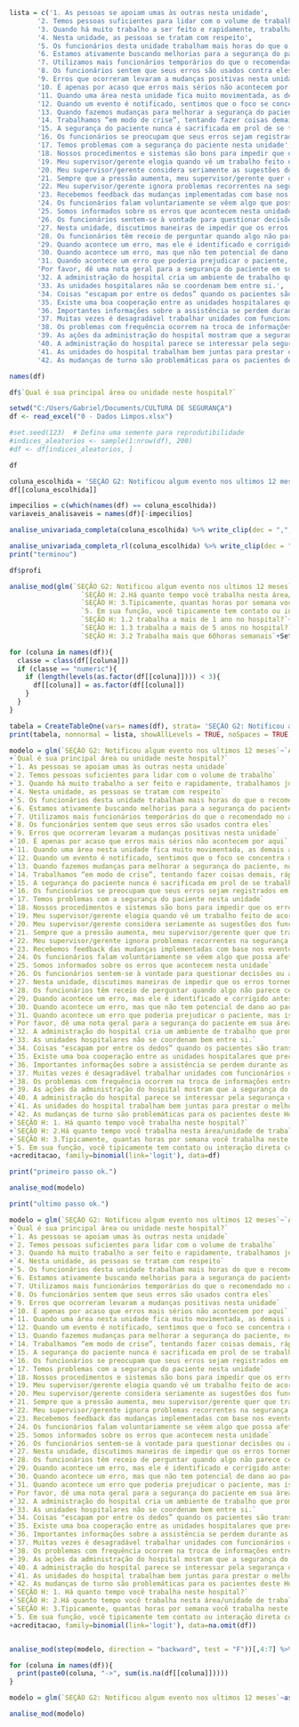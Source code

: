 ```r
lista = c('1. As pessoas se apoiam umas às outras nesta unidade',
       '2. Temos pessoas suficientes para lidar com o volume de trabalho',
       '3. Quando há muito trabalho a ser feito e rapidamente, trabalhamos juntos em equipe para realizar a tarefa',
       '4. Nesta unidade, as pessoas se tratam com respeito',
       '5. Os funcionários desta unidade trabalham mais horas do que o recomendado no atendimento a pacientes',
       '6. Estamos ativamente buscando melhorias para a segurança do paciente',
       '7. Utilizamos mais funcionários temporários do que o recomendado no atendimento a paciente',
       '8. Os funcionários sentem que seus erros são usados contra eles',
       '9. Erros que ocorreram levaram a mudanças positivas nesta unidade',
       '10. É apenas por acaso que erros mais sérios não acontecem por aqui',
       '11. Quando uma área nesta unidade fica muito movimentada, as demais ajudam',
       '12. Quando um evento é notificado, sentimos que o foco se concentra no indivíduo, e não no problema',
       '13. Quando fazemos mudanças para melhorar a segurança do paciente, nós avaliamos sua efetividade',
       '14. Trabalhamos “em modo de crise”, tentando fazer coisas demais, rápido demais',
       '15. A segurança do paciente nunca é sacrificada em prol de se trabalhar mais',
       '16. Os funcionários se preocupam que seus erros sejam registrados em seu arquivo funcional',
       '17. Temos problemas com a segurança do paciente nesta unidade',
       '18. Nossos procedimentos e sistemas são bons para impedir que os erros aconteçam',
       '19. Meu supervisor/gerente elogia quando vê um trabalho feito de acordo com os procedimentos estabelecidos para a segurança do paciente.',
       '20. Meu supervisor/gerente considera seriamente as sugestões dos funcionários para melhorar a segurança do paciente',
       '21. Sempre que a pressão aumenta, meu supervisor/gerente quer que trabalhemos mais rápido, mesmo que isto signifique tomar atalhos',
       '22. Meu supervisor/gerente ignora problemas recorrentes na segurança do paciente',
       '23. Recebemos feedback das mudanças implementadas com base nos eventos notificados',
       '24. Os funcionários falam voluntariamente se vêem algo que possa afetar negativamente o atendimento aos pacientes',
       '25. Somos informados sobre os erros que acontecem nesta unidade',
       '26. Os funcionários sentem-se à vontade para questionar decisões ou ações dos que têm mais autoridade',
       '27. Nesta unidade, discutimos maneiras de impedir que os erros tornem a acontecer',
       '28. Os funcionários têm receio de perguntar quando algo não parece certo',
       '29. Quando acontece um erro, mas ele é identificado e corrigido antes de afetar o paciente, com que frequência é notificado?',
       '30. Quando acontece um erro, mas que não tem potencial de dano ao paciente, com que frequência é notificado?',
       '31. Quando acontece um erro que poderia prejudicar o paciente, mas isto não ocorreu, com que frequência é notificado?',
       'Por favor, dê uma nota geral para a segurança do paciente em sua área/unidade de trabalho hospitalar.',
       '32. A administração do hospital cria um ambiente de trabalho que promove a segurança do paciente',
       '33. As unidades hospitalares não se coordenam bem entre si.',
       '34. Coisas "escapam por entre os dedos” quando os pacientes são transferidos de uma unidade para outra',
       '35. Existe uma boa cooperação entre as unidades hospitalares que precisam trabalhar juntas',
       '36. Importantes informações sobre a assistência se perdem durante as mudanças de turno',
       '37. Muitas vezes é desagradável trabalhar unidades com funcionários de outras unidades do hospital',
       '38. Os problemas com frequência ocorrem na troca de informações entre as unidades do hospital',
       '39. As ações da administração do hospital mostram que a segurança do paciente é uma prioridade máxima',
       '40. A administração do hospital parece se interessar pela segurança do paciente apenas quando acontece um evento adverso',
       '41. As unidades do hospital trabalham bem juntas para prestar o melhor atendimento aos pacientes',
       '42. As mudanças de turno são problemáticas para os pacientes deste Hospital')
```
```r
names(df)
```

```r
df$`Qual é sua principal área ou unidade neste hospital?`
```

```r
setwd("C:/Users/Gabriel/Documents/CULTURA DE SEGURANÇA")
df <- read_excel("0 - Dados Limpos.xlsx")

#set.seed(123)  # Defina uma semente para reprodutibilidade
#indices_aleatorios <- sample(1:nrow(df), 200)
#df <- df[indices_aleatorios, ]

df
```

```r
coluna_escolhida = 'SEÇÃO G2: Notificou algum evento nos ultimos 12 meses'
df[[coluna_escolhida]]

impecilios = c(which(names(df) == coluna_escolhida))
variaveis_analisaveis = names(df)[-impecilios]

analise_univariada_completa(coluna_escolhida) %>% write_clip(dec = ",", col.names = TRUE)

analise_univariada_completa_rl(coluna_escolhida) %>% write_clip(dec = ",", col.names = TRUE)
print("terminou")
```

```r
df$profi

analise_mod(glm(`SEÇÃO G2: Notificou algum evento nos ultimos 12 meses`~`SEÇÃO H: 1. Há quanto tempo você trabalha neste hospital?`+
                  `SEÇÃO H: 2.Há quanto tempo você trabalha nesta área/unidade de trabalho hospitalar?`+
                  `SEÇÃO H: 3.Tipicamente, quantas horas por semana você trabalha neste hospital?`+
                  `5. Em sua função, você tipicamente tem contato ou interação direta com os pacientes?`+
                  `SEÇÃO H: 1.2 trabalha a mais de 1 ano no hospital?`+
                  `SEÇÃO H: 1.3 trabalha a mais de 5 anos no hospital?`+
                  `SEÇÃO H: 3.2 Trabalha mais que 60horas semanais`+Setor, family=binomial(link='logit'), data=df))
```

```r
for (coluna in names(df)){
  classe = class(df[[coluna]])
  if (classe == "numeric"){
    if (length(levels(as.factor(df[[coluna]]))) < 3){
      df[[coluna]] = as.factor(df[[coluna]])
    }
  }
}
```

```r
tabela = CreateTableOne(vars= names(df), strata= 'SEÇÃO G2: Notificou algum evento nos ultimos 12 meses', data= df)
print(tabela, nonnormal = lista, showAllLevels = TRUE, noSpaces = TRUE, format='pf') %>% write_clip(dec = ",", col.names = TRUE)
```


```r
modelo = glm(`SEÇÃO G2: Notificou algum evento nos ultimos 12 meses`~`Ano` 
+`Qual é sua principal área ou unidade neste hospital?`
+`1. As pessoas se apoiam umas às outras nesta unidade`
+`2. Temos pessoas suficientes para lidar com o volume de trabalho`
+`3. Quando há muito trabalho a ser feito e rapidamente, trabalhamos juntos em equipe para realizar a tarefa`
+`4. Nesta unidade, as pessoas se tratam com respeito` 
+`5. Os funcionários desta unidade trabalham mais horas do que o recomendado no atendimento a pacientes`  
+`6. Estamos ativamente buscando melhorias para a segurança do paciente` 
+`7. Utilizamos mais funcionários temporários do que o recomendado no atendimento a paciente` 
+`8. Os funcionários sentem que seus erros são usados contra eles` 
+`9. Erros que ocorreram levaram a mudanças positivas nesta unidade`  
+`10. É apenas por acaso que erros mais sérios não acontecem por aqui`
+`11. Quando uma área nesta unidade fica muito movimentada, as demais ajudam`  
+`12. Quando um evento é notificado, sentimos que o foco se concentra no indivíduo, e não no problema` 
+`13. Quando fazemos mudanças para melhorar a segurança do paciente, nós avaliamos sua efetividade` 
+`14. Trabalhamos “em modo de crise”, tentando fazer coisas demais, rápido demais`
+`15. A segurança do paciente nunca é sacrificada em prol de se trabalhar mais`
+`16. Os funcionários se preocupam que seus erros sejam registrados em seu arquivo funcional` 
+`17. Temos problemas com a segurança do paciente nesta unidade`
+`18. Nossos procedimentos e sistemas são bons para impedir que os erros aconteçam`  
+`19. Meu supervisor/gerente elogia quando vê um trabalho feito de acordo com os procedimentos estabelecidos para a segurança do paciente.`
+`20. Meu supervisor/gerente considera seriamente as sugestões dos funcionários para melhorar a segurança do paciente`
+`21. Sempre que a pressão aumenta, meu supervisor/gerente quer que trabalhemos mais rápido, mesmo que isto signifique tomar atalhos`
+`22. Meu supervisor/gerente ignora problemas recorrentes na segurança do paciente`  
+`23. Recebemos feedback das mudanças implementadas com base nos eventos notificados`
+`24. Os funcionários falam voluntariamente se vêem algo que possa afetar negativamente o atendimento aos pacientes`  
+`25. Somos informados sobre os erros que acontecem nesta unidade` 
+`26. Os funcionários sentem-se à vontade para questionar decisões ou ações dos que têm mais autoridade`  
+`27. Nesta unidade, discutimos maneiras de impedir que os erros tornem a acontecer` 
+`28. Os funcionários têm receio de perguntar quando algo não parece certo` 
+`29. Quando acontece um erro, mas ele é identificado e corrigido antes de afetar o paciente, com que frequência é notificado?`
+`30. Quando acontece um erro, mas que não tem potencial de dano ao paciente, com que frequência é notificado?` 
+`31. Quando acontece um erro que poderia prejudicar o paciente, mas isto não ocorreu, com que frequência é notificado?` 
+`Por favor, dê uma nota geral para a segurança do paciente em sua área/unidade de trabalho hospitalar.`  
+`32. A administração do hospital cria um ambiente de trabalho que promove a segurança do paciente` 
+`33. As unidades hospitalares não se coordenam bem entre si.`  
+`34. Coisas "escapam por entre os dedos” quando os pacientes são transferidos de uma unidade para outra`
+`35. Existe uma boa cooperação entre as unidades hospitalares que precisam trabalhar juntas` 
+`36. Importantes informações sobre a assistência se perdem durante as mudanças de turno`  
+`37. Muitas vezes é desagradável trabalhar unidades com funcionários de outras unidades do hospital`  
+`38. Os problemas com frequência ocorrem na troca de informações entre as unidades do hospital` 
+`39. As ações da administração do hospital mostram que a segurança do paciente é uma prioridade máxima`  
+`40. A administração do hospital parece se interessar pela segurança do paciente apenas quando acontece um evento adverso` 
+`41. As unidades do hospital trabalham bem juntas para prestar o melhor atendimento aos pacientes` 
+`42. As mudanças de turno são problemáticas para os pacientes deste Hospital` 
+`SEÇÃO H: 1. Há quanto tempo você trabalha neste hospital?` 
+`SEÇÃO H: 2.Há quanto tempo você trabalha nesta área/unidade de trabalho hospitalar?`  
+`SEÇÃO H: 3.Tipicamente, quantas horas por semana você trabalha neste hospital?` 
+`5. Em sua função, você tipicamente tem contato ou interação direta com os pacientes?`  
+acreditacao, family=binomial(link='logit'), data=df)

print("primeiro passo ok.")

analise_mod(modelo)

print("ultimo passo ok.")

```


```r
modelo = glm(`SEÇÃO G2: Notificou algum evento nos ultimos 12 meses`~`Ano` 
+`Qual é sua principal área ou unidade neste hospital?`
+`1. As pessoas se apoiam umas às outras nesta unidade`
+`2. Temos pessoas suficientes para lidar com o volume de trabalho`
+`3. Quando há muito trabalho a ser feito e rapidamente, trabalhamos juntos em equipe para realizar a tarefa`
+`4. Nesta unidade, as pessoas se tratam com respeito` 
+`5. Os funcionários desta unidade trabalham mais horas do que o recomendado no atendimento a pacientes`  
+`6. Estamos ativamente buscando melhorias para a segurança do paciente` 
+`7. Utilizamos mais funcionários temporários do que o recomendado no atendimento a paciente` 
+`8. Os funcionários sentem que seus erros são usados contra eles` 
+`9. Erros que ocorreram levaram a mudanças positivas nesta unidade`  
+`10. É apenas por acaso que erros mais sérios não acontecem por aqui`
+`11. Quando uma área nesta unidade fica muito movimentada, as demais ajudam`  
+`12. Quando um evento é notificado, sentimos que o foco se concentra no indivíduo, e não no problema` 
+`13. Quando fazemos mudanças para melhorar a segurança do paciente, nós avaliamos sua efetividade` 
+`14. Trabalhamos “em modo de crise”, tentando fazer coisas demais, rápido demais`
+`15. A segurança do paciente nunca é sacrificada em prol de se trabalhar mais`
+`16. Os funcionários se preocupam que seus erros sejam registrados em seu arquivo funcional` 
+`17. Temos problemas com a segurança do paciente nesta unidade`
+`18. Nossos procedimentos e sistemas são bons para impedir que os erros aconteçam`  
+`19. Meu supervisor/gerente elogia quando vê um trabalho feito de acordo com os procedimentos estabelecidos para a segurança do paciente.`
+`20. Meu supervisor/gerente considera seriamente as sugestões dos funcionários para melhorar a segurança do paciente`
+`21. Sempre que a pressão aumenta, meu supervisor/gerente quer que trabalhemos mais rápido, mesmo que isto signifique tomar atalhos`
+`22. Meu supervisor/gerente ignora problemas recorrentes na segurança do paciente`  
+`23. Recebemos feedback das mudanças implementadas com base nos eventos notificados`
+`24. Os funcionários falam voluntariamente se vêem algo que possa afetar negativamente o atendimento aos pacientes`  
+`25. Somos informados sobre os erros que acontecem nesta unidade` 
+`26. Os funcionários sentem-se à vontade para questionar decisões ou ações dos que têm mais autoridade`  
+`27. Nesta unidade, discutimos maneiras de impedir que os erros tornem a acontecer` 
+`28. Os funcionários têm receio de perguntar quando algo não parece certo` 
+`29. Quando acontece um erro, mas ele é identificado e corrigido antes de afetar o paciente, com que frequência é notificado?`
+`30. Quando acontece um erro, mas que não tem potencial de dano ao paciente, com que frequência é notificado?` 
+`31. Quando acontece um erro que poderia prejudicar o paciente, mas isto não ocorreu, com que frequência é notificado?` 
+`Por favor, dê uma nota geral para a segurança do paciente em sua área/unidade de trabalho hospitalar.`  
+`32. A administração do hospital cria um ambiente de trabalho que promove a segurança do paciente` 
+`33. As unidades hospitalares não se coordenam bem entre si.`  
+`34. Coisas "escapam por entre os dedos” quando os pacientes são transferidos de uma unidade para outra`
+`35. Existe uma boa cooperação entre as unidades hospitalares que precisam trabalhar juntas` 
+`36. Importantes informações sobre a assistência se perdem durante as mudanças de turno`  
+`37. Muitas vezes é desagradável trabalhar unidades com funcionários de outras unidades do hospital`  
+`38. Os problemas com frequência ocorrem na troca de informações entre as unidades do hospital` 
+`39. As ações da administração do hospital mostram que a segurança do paciente é uma prioridade máxima`  
+`40. A administração do hospital parece se interessar pela segurança do paciente apenas quando acontece um evento adverso` 
+`41. As unidades do hospital trabalham bem juntas para prestar o melhor atendimento aos pacientes` 
+`42. As mudanças de turno são problemáticas para os pacientes deste Hospital` 
+`SEÇÃO H: 1. Há quanto tempo você trabalha neste hospital?` 
+`SEÇÃO H: 2.Há quanto tempo você trabalha nesta área/unidade de trabalho hospitalar?`  
+`SEÇÃO H: 3.Tipicamente, quantas horas por semana você trabalha neste hospital?` 
+`5. Em sua função, você tipicamente tem contato ou interação direta com os pacientes?`  
+acreditacao, family=binomial(link='logit'), data=na.omit(df))


analise_mod(step(modelo, direction = "backward", test = "F"))[,4:7] %>% print %>% write_clip(dec = ",", col.names = TRUE)
```

```r
for (coluna in names(df)){
  print(paste0(coluna, "->", sum(is.na(df[[coluna]]))))
}
```

```r
modelo = glm(`SEÇÃO G2: Notificou algum evento nos ultimos 12 meses`~as.factor(acreditacao)+`1. As pessoas se apoiam umas às outras nesta unidade`, family=binomial(link='logit'), data=df)

analise_mod(modelo)
```

